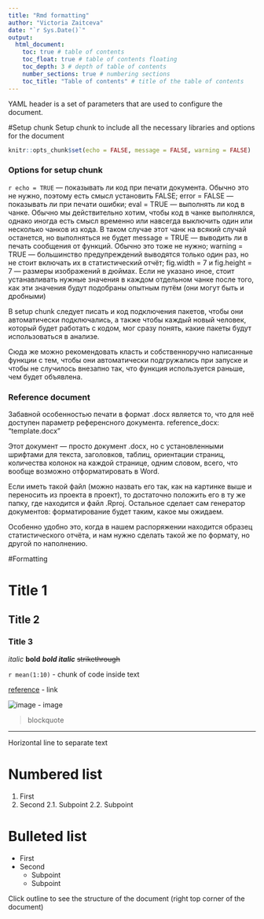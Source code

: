 ```yaml
---
title: "Rmd formatting"
author: "Victoria Zaitceva"
date: "`r Sys.Date()`"
output: 
  html_document:
    toc: true # table of contents
    toc_float: true # table of contents floating 
    toc_depth: 3 # depth of table of contents
    number_sections: true # numbering sections
    toc_title: "Table of contents" # title of the table of contents
---
```


YAML header is a set of parameters that are used to configure the document.

#Setup chunk
Setup chunk to include all the necessary libraries and options for the document

```r
knitr::opts_chunk$set(echo = FALSE, message = FALSE, warning = FALSE)
```

### Options for setup chunk

`r echo = TRUE` — показывать ли код при печати документа. Обычно это не нужно, поэтому есть смысл установить FALSE;
error = FALSE — показывать ли при печати ошибки;
eval = TRUE — выполнять ли код в чанке. Обычно мы действительно хотим, чтобы код в чанке выполнялся, однако иногда есть смысл временно или навсегда выключить один или несколько чанков из кода. В таком случае этот чанк на всякий случай останется, но выполняться не будет
message = TRUE — выводить ли в печать сообщения от функций. Обычно это тоже не нужно;
warning = TRUE — большинство предупреждений выводятся только один раз, но не стоит включать их в статистический отчёт;
fig.width  = 7 и fig.height = 7 — размеры изображений в дюймах. Если не указано иное, стоит устанавливать нужные значения в каждом отдельном чанке после того, как эти значения будут подобраны опытным путём (они могут быть и дробными)

В setup chunk следует писать и код подключения пакетов, чтобы они автоматически подключались, а также чтобы каждый новый человек, который будет работать с кодом, мог сразу понять, какие пакеты будут использоваться в анализе.

Сюда же можно рекомендовать класть и собственноручно написанные функции с тем, чтобы они автоматически подгружались при запуске и чтобы не случилось внезапно так, что функция используется раньше, чем будет объявлена.

### Reference document

Забавной особенностью печати в формат .docx является то, что для неё доступен параметр референсного документа.
reference_docx: "template.docx"

Этот документ — просто документ .docx, но с установленными шрифтами для текста, заголовков, таблиц, ориентации страниц, количества колонок на каждой странице, одним словом, всего, что вообще возможно отформатировать в Word. 

Если иметь такой файл (можно назвать его так, как на картинке выше и переносить из проекта в проект), то достаточно положить его в ту же папку, где находится и файл .Rproj. Остальное сделает сам генератор документов: форматирование будет таким, какое мы ожидаем. 

Особенно удобно это, когда в нашем распоряжении находится образец статистического отчёта, и нам нужно сделать такой же по формату, но другой по наполнению.


#Formatting

# Title 1
## Title 2
### Title 3

*italic*
**bold**
***bold italic***
~~strikethrough~~

`r mean(1:10)` - chunk of code inside text

[reference](https://www.google.com) - link

![image](https://www.google.com) - image

> blockquote

--- 
Horizontal line to separate text

# Numbered list
1. First
2. Second
  2.1. Subpoint
  2.2. Subpoint
  

# Bulleted list
- First
- Second
  - Subpoint
  - Subpoint
  
Click outline to see the structure of the document (right top corner of the document)




